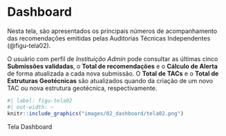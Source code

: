 # Dashboard  {#sec-dashboard}

Nesta tela, são apresentados os principais números de acompanhamento das recomendações emitidas pelas Auditorias Técnicas Independentes (@figu-tela02). 

O usuário com perfil de *Instituição Admin* pode consultar as últimas cinco **Submissões validadas**, o **Total de recomendações** e o **Cálculo de Alerta** de forma atualizada a cada nova submissão. O **Total de TACs** e o **Total de Estruturas Geotécnicas** são atualizados quando da criação de um novo TAC ou nova estrutura geotécnica, respectivamente.

::: {#figu-tela02}
```r
#| label: figu-tela02
#| out-width: ~
knitr::include_graphics("images/02_dashboard/tela02.png")
```
Tela Dashboard
:::